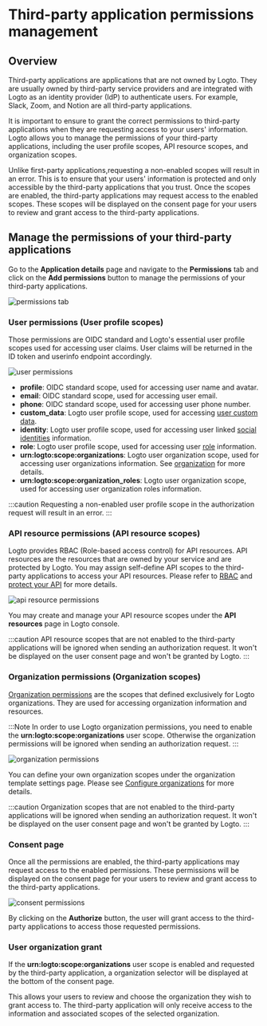 
# Third-party application permissions management

## Overview

Third-party applications are applications that are not owned by Logto. They are usually owned by third-party service providers and are integrated with Logto as an identity provider (IdP) to authenticate users. For example, Slack, Zoom, and Notion are all third-party applications.

It is important to ensure to grant the correct permissions to third-party applications when they are requesting access to your users' information. Logto allows you to manage the permissions of your third-party applications, including the user profile scopes, API resource scopes, and organization scopes.

Unlike first-party applications,requesting a non-enabled scopes will result in an error. This is to ensure that your users' information is protected and only accessible by the third-party applications that you trust. Once the scopes are enabled, the third-party applications may request access to the enabled scopes. These scopes will be displayed on the consent page for your users to review and grant access to the third-party applications.

## Manage the permissions of your third-party applications

Go to the **Application details** page and navigate to the **Permissions** tab and click on the **Add permissions** button to manage the permissions of your third-party applications.

![permissions tab](./assets/permission-settings.webp)

### User permissions (User profile scopes)

Those permissions are OIDC standard and Logto's essential user profile scopes used for accessing user claims. User claims will be returned in the ID token and userinfo endpoint accordingly.

<img src={UserPermissions} alt="user permissions" width={700} />

- **profile**: OIDC standard scope, used for accessing user name and avatar.
- **email**: OIDC standard scope, used for accessing user email.
- **phone**: OIDC standard scope, used for accessing user phone number.
- **custom_data**: Logto user profile scope, used for accessing [user custom data](../../references/users/custom-data.md).
- **identity**: Logto user profile scope, used for accessing user linked [social identities](../../references/users/social-identities.md) information.
- **role**: Logto user profile scope, used for accessing user [role](../rbac/README.mdx) information.
- **urn:logto:scope:organizations**: Logto user organization scope, used for accessing user organizations information. See [organization](../organizations/README.mdx) for more details.
- **urn:logto:scope:organization_roles**: Logto user organization scope, used for accessing user organization roles information.

:::caution
Requesting a non-enabled user profile scope in the authorization request will result in an error.
:::

### API resource permissions (API resource scopes)

Logto provides RBAC (Role-based access control) for API resources. API resources are the resources that are owned by your service and are protected by Logto. You may assign self-define API scopes to the third-party applications to access your API resources. Please refer to [RBAC](../rbac/README.mdx) and [protect your API](../protect-your-api/README.mdx) for more details.

<img src={APIResourcePermissions} alt="api resource permissions" width={700} />

You may create and manage your API resource scopes under the **API resources** page in Logto console.

:::caution
API resource scopes that are not enabled to the third-party applications will be ignored when sending an authorization request. It won't be displayed on the user consent page and won't be granted by Logto.
:::

### Organization permissions (Organization scopes)

[Organization permissions](../organizations/understand-how-it-works.mdx) are the scopes that defined exclusively for Logto organizations. They are used for accessing organization information and resources.

:::Note
In order to use Logto organization permissions, you need to enable the **urn:logto:scope:organizations** user scope. Otherwise the organization permissions will be ignored when sending an authorization request.
:::

<img src={OrganizationPermissions} alt="organization permissions" width={700} />

You can define your own organization scopes under the organization template settings page. Please see [Configure organizations](../organizations/configuration.mdx) for more details.

:::caution
Organization scopes that are not enabled to the third-party applications will be ignored when sending an authorization request. It won't be displayed on the user consent page and won't be granted by Logto.
:::

### Consent page

Once all the permissions are enabled, the third-party applications may request access to the enabled permissions. These permissions will be displayed on the consent page for your users to review and grant access to the third-party applications.

<img src={ConsentPermissions} alt="consent permissions" width={500} />

By clicking on the **Authorize** button, the user will grant access to the third-party applications to access those requested permissions.

### User organization grant

If the **urn:logto:scope:organizations** user scope is enabled and requested by the third-party application, a organization selector will be displayed at the bottom of the consent page.

This allows your users to review and choose the organization they wish to grant access to. The third-party application will only receive access to the information and associated scopes of the selected organization.
